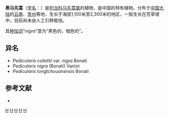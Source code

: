 {{Speciesbox
| genus = Pedicularis
| species = nigra
| authority = (Bonati) Vaniot ex Bonati, 1921
}}

'''黑马先蒿'''（[[学名|学名]]：{{lang|la|''Pedicularis nigra''}}）是[[列当科|列当科]][[马先蒿属|马先蒿属]]的植物，是中国的特有植物。分布于[[中国大陆|中国大陆]]的[[云南|云南]]、[[贵州|贵州]]等地，生长于海拔1,100米至2,300米的地区，一般生长在荒草坡中，目前尚未由人工引种栽培。

其[[种加词|种加词]]“''nigra''”意为“黑色的，暗色的”。

==异名==
* ''Pedicularis collettii'' var. ''nigra'' Bonati
* ''Pedicularis nigra'' (Bonati) Vaniot
* ''Pedicularis tongtchouanensis'' Bonati

== 参考文献 ==
<div class="references-small">
* {{cite web| url =http://www.bioinfo.cn/db05/KmzwSpecies.php?action=view&id=21414| title =黑马先蒿| work =《中国高等植物数据库全库》| publisher =中国科学院微生物研究所| author =昆明植物研究所| accessdate =2009-02-25| deadurl =yes| archiveurl =https://web.archive.org/web/20160305003752/http://www.bioinfo.cn/db05/KmzwSpecies.php?action=view&id=21414| archivedate =2016-03-05}}
</div>
{{Taxonbar|from=Q11179651}}

[[Category:马先蒿属|H]]
[[Category:1921年描述的植物|H]]
[[Category:中国特有植物|H]]
[[Category:云南植物|H]]
[[Category:贵州植物|H]]


{{植物小作品}}